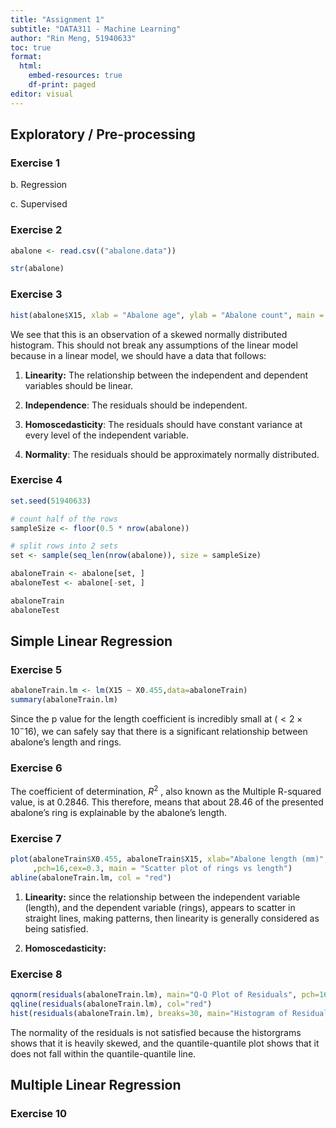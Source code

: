 ```yaml
---
title: "Assignment 1"
subtitle: "DATA311 - Machine Learning"
author: "Rin Meng, 51940633"
toc: true
format:
  html:
    embed-resources: true
    df-print: paged
editor: visual
---
```


## **Exploratory / Pre-processing**

### Exercise 1

b\. Regression

c\. Supervised

### Exercise 2

```r

abalone <- read.csv(("abalone.data"))

str(abalone)

```

### Exercise 3

```r

hist(abalone$X15, xlab = "Abalone age", ylab = "Abalone count", main = "Histogram of abalone count vs abalone age")
```

We see that this is an observation of a skewed normally distributed histogram. This should not break any assumptions of the linear model because in a linear model, we should have a data that follows:

1.  **Linearity:** The relationship between the independent and dependent variables should be linear.

2.  **Independence**: The residuals should be independent.

3.  **Homoscedasticity**: The residuals should have constant variance at every level of the independent variable.

4.  **Normality**: The residuals should be approximately normally distributed.

### Exercise 4

```r

set.seed(51940633)

# count half of the rows
sampleSize <- floor(0.5 * nrow(abalone))

# split rows into 2 sets
set <- sample(seq_len(nrow(abalone)), size = sampleSize)

abaloneTrain <- abalone[set, ]
abaloneTest <- abalone[-set, ]

abaloneTrain
abaloneTest

```

## **Simple Linear Regression**

### **Exercise 5**

```r
abaloneTrain.lm <- lm(X15 ~ X0.455,data=abaloneTrain)
summary(abaloneTrain.lm)
```

Since the p value for the length coefficient is incredibly small at ($< 2 \times 10^-16$), we can safely say that there is a significant relationship between abalone's length and rings.

### Exercise 6

The coefficient of determination, $R^2$ , also known as the Multiple R-squared value, is at $0.2846$. This therefore, means that about $28.46%$ of the presented abalone's ring is explainable by the abalone's length.

### Exercise 7

```r
plot(abaloneTrain$X0.455, abaloneTrain$X15, xlab="Abalone length (mm)", ylab="Abalone rings"
     ,pch=16,cex=0.3, main = "Scatter plot of rings vs length")
abline(abaloneTrain.lm, col = "red")

```

1.  **Linearity:** since the relationship between the independent variable (length), and the dependent variable (rings), appears to scatter in straight lines, making patterns, then linearity is generally considered as being satisfied.

2.  **Homoscedasticity:**

### Exercise 8

```r
qqnorm(residuals(abaloneTrain.lm), main="Q-Q Plot of Residuals", pch=16, cex=0.3)
qqline(residuals(abaloneTrain.lm), col="red")
hist(residuals(abaloneTrain.lm), breaks=30, main="Histogram of Residuals", xlab="Residuals", col="lightblue")
```

The normality of the residuals is not satisfied because the historgrams shows that it is heavily skewed, and the quantile-quantile plot shows that it does not fall within the quantile-quantile line.

## **Multiple Linear Regression**

### Exercise 10
